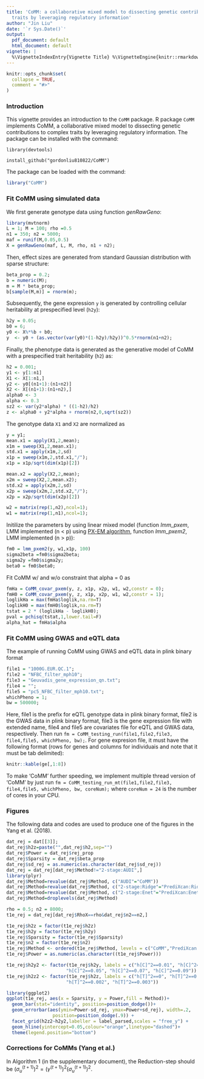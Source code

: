```yaml
---
title: 'CoMM: a collaborative mixed model to dissecting genetic contributions to complex
  traits by leveraging regulatory information'
author: "Jin Liu"
date: '`r Sys.Date()`'
output:
  pdf_document: default
  html_document: default
vignette: |
  %\VignetteIndexEntry{Vignette Title} %\VignetteEngine{knitr::rmarkdown} %\VignetteEncoding{UTF-8}
---
```


```r
knitr::opts_chunk$set(
  collapse = TRUE,
  comment = "#>"
)
```

### Introduction
This vignette provides an introduction to the `CoMM` package. R package `CoMM` implements CoMM, a collaborative mixed model to dissecting genetic contributions to complex traits by leveraging regulatory information.
The package can be installed with the command:

`library(devtools)`

`install_github("gordonliu810822/CoMM")`

The package can be loaded with the command:
```r
library("CoMM")
```

### Fit CoMM using simulated data

We first generate genotype data using function _genRawGeno_:
```r
library(mvtnorm)
L = 1; M = 100; rho =0.5
n1 = 350; n2 = 5000;
maf = runif(M,0.05,0.5)
X = genRawGeno(maf, L, M, rho, n1 + n2);
```

Then, effect sizes are generated from standard Gaussian distribution with sparse structure:
```r
beta_prop = 0.2;
b = numeric(M);
m = M * beta_prop;
b[sample(M,m)] = rnorm(m);
```
Subsequently, the gene expression `y` is generated by controlling cellular heritability at prespecified level (`h2y`):
```r
h2y = 0.05;
b0 = 6;
y0 <- X%*%b + b0;
y  <- y0 + (as.vector(var(y0)*(1-h2y)/h2y))^0.5*rnorm(n1+n2);
```

Finally, the phenotype data is generated as the generative model of CoMM with a prespecified trait heritability (`h2`) as:
```r
h2 = 0.001;
y1 <- y[1:n1]
X1 <- X[1:n1,]
y2 <- y0[(n1+1):(n1+n2)]
X2 <- X[(n1+1):(n1+n2),]
alpha0 <- 3  
alpha <- 0.3
sz2 <- var(y2*alpha) * ((1-h2)/h2)
z <- alpha0 + y2*alpha + rnorm(n2,0,sqrt(sz2))
```

The genotype data `X1` and `X2` are normalized as 
```r
y = y1;
mean.x1 = apply(X1,2,mean);
x1m = sweep(X1,2,mean.x1);
std.x1 = apply(x1m,2,sd)
x1p = sweep(x1m,2,std.x1,"/");
x1p = x1p/sqrt(dim(x1p)[2])

mean.x2 = apply(X2,2,mean);
x2m = sweep(X2,2,mean.x2);
std.x2 = apply(x2m,2,sd)
x2p = sweep(x2m,2,std.x2,"/");
x2p = x2p/sqrt(dim(x2p)[2])

w2 = matrix(rep(1,n2),ncol=1);
w1 = matrix(rep(1,n1),ncol=1);
```
Initilize the parameters by using linear mixed model (function *lmm_pxem*, LMM implemented (n < p) using [PX-EM algorithm](https://www.jstor.org/stable/2337481?seq=1#page_scan_tab_contents), function *lmm_pxem2*, LMM implemented (n > p)):
```r
fm0 = lmm_pxem2(y, w1,x1p, 100)
sigma2beta =fm0$sigma2beta;
sigma2y =fm0$sigma2y;
beta0 = fm0$beta0;
```
Fit CoMM w/ and w/o constraint that alpha = 0 as
```r
fmHa = CoMM_covar_pxem(y, z, x1p, x2p, w1, w2,constr = 0);
fmH0 = CoMM_covar_pxem(y, z, x1p, x2p, w1, w2,constr = 1);
loglikHa = max(fmHa$loglik,na.rm=T)
loglikH0 = max(fmH0$loglik,na.rm=T)
tstat = 2 * (loglikHa - loglikH0);
pval = pchisq(tstat,1,lower.tail=F)
alpha_hat = fmHa$alpha 
```

### Fit CoMM using GWAS and eQTL data

The example of running CoMM using GWAS and eQTL data in plink binary format
```r
file1 = "1000G.EUR.QC.1";
file2 = "NFBC_filter_mph10";
file3 = "Geuvadis_gene_expression_qn.txt";
file4 = "";
file5 = "pc5_NFBC_filter_mph10.txt";
whichPheno = 1;
bw = 500000;
```
Here, file1 is the prefix for eQTL genotype data in plink binary format, file2 is the GWAS data in plink binary format, file3 is the gene expression file with extended name, file4 and file5 are covariates file for eQTL and GWAS data, respectively. Then run `fm = CoMM_testing_run(file1,file2,file3, file4,file5, whichPheno, bw);`. For gene expresion file, it must have the following format (rows for genes and columns for individuais and note that it must be tab delimited):
```r
knitr::kable(ge[,1:8])
```

To make 'CoMM' further speeding, we implement multiple thread version of 'CoMM' by just run `fm = CoMM_testing_run_mt(file1,file2,file3, file4,file5, whichPheno, bw, coreNum);` where `coreNum = 24` is the number of cores in your CPU.

### Figures

The following data and codes are used to produce one of the figures in the Yang et al. (2018).

```r
dat_rej = dat[[3]];
dat_rej$h2z=paste("",dat_rej$h2,sep="")
dat_rej$Power = dat_rej$rej_prop
dat_rej$Sparsity = dat_rej$beta_prop
dat_rej$sd_rej = as.numeric(as.character(dat_rej$sd_rej))
dat_rej = dat_rej[dat_rej$Method!="2-stage:AUDI",]
library(plyr)
dat_rej$Method=revalue(dat_rej$Method, c("AUDI"="CoMM"))
dat_rej$Method=revalue(dat_rej$Method, c("2-stage:Ridge"="PrediXcan:Ridge"))
dat_rej$Method=revalue(dat_rej$Method, c("2-stage:Enet"="PrediXcan:Enet"))
dat_rej$Method=droplevels(dat_rej$Method)

rho = 0.5; n2 = 8000;
t1e_rej = dat_rej[dat_rej$RhoX==rho&dat_rej$n2==n2,]

t1e_rej$h2z = factor(t1e_rej$h2z)
t1e_rej$h2y = factor(t1e_rej$h2y)
t1e_rej$Sparsity = factor(t1e_rej$Sparsity)
t1e_rej$n2 = factor(t1e_rej$n2)
t1e_rej$Method <- ordered(t1e_rej$Method, levels = c("CoMM","PrediXcan:Ridge","PrediXcan:Enet","SKAT"))
t1e_rej$Power = as.numeric(as.character((t1e_rej$Power)))

t1e_rej$h2y2 <- factor(t1e_rej$h2y, labels = c("h[C]^2==0.01", "h[C]^2==0.03", 
                      "h[C]^2==0.05", "h[C]^2==0.07", "h[C]^2==0.09"))
t1e_rej$h2z2 <- factor(t1e_rej$h2z, labels = c("h[T]^2==0", "h[T]^2==0.001", 
                      "h[T]^2==0.002", "h[T]^2==0.003"))

library(ggplot2)
ggplot(t1e_rej, aes(x = Sparsity, y = Power,fill = Method))+
  geom_bar(stat="identity", position=position_dodge())+
  geom_errorbar(aes(ymin=Power-sd_rej, ymax=Power+sd_rej), width=.2,
                 position=position_dodge(.9)) +
  facet_grid(h2z2~h2y2,labeller = label_parsed,scales = "free_y") + 
  geom_hline(yintercept=0.05,colour="orange",linetype="dashed")+
  theme(legend.position="bottom")

```


### Corrections for CoMMs (Yang et al.)
In Algorithm 1 (in the supplementary document), the Reduction-step should be $\left( \sigma_u^{(t+1)}\right)^2 = \left( \gamma^{(t+1)}\right)^2\left( \sigma_u^{(t+1)}\right)^2$. 
